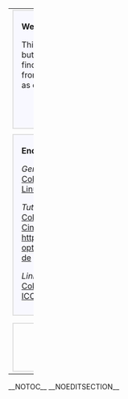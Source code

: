 {| width="100%"
|-
| width="52%" style="vertical-align:top" |
<div style="margin: 0; margin-right:10px; border: 2px solid #dfdfdf; background-color:#f8f8ff;">
<!--   Begrüßung  -->
<div style="padding: 0.3em 1em 0.7em 1em;">

'''Welcome to ColourWiki!'''

This site provides a collection of information regarding mainly, but not limited to, [http://www.opensource.org Open Source] [http://en.wikipedia.org/wiki/Color_management Colour Management]. You can find concepts, descriptions, technical proposals, extractions from [[OpenICC|email]] or IRC discussions, articles and related links. Take it as drawing board as well as for publishing ideas.
</div>
<div align="right"><small>'''[[ColourWiki:About|Informations about ColourWiki]]'''</small></div>
</div>

<div style="margin: 0;  margin-right:10px; margin-top:10px; border: 2px solid #dfdfdf; background-color:#f8f8ff;">
<div style="padding: 0.3em 1em 0.7em 1em;">
<!-- kind of user documentation and tutorials -->
'''End User Documentation'''

''General:''<br>
[http://en.wikipedia.org/wiki/Color_management Color Management] on Wikipedia<br>
[http://en.wikipedia.org/wiki/Linux_color_management Linux Color Management]

''Tutorials:''<br>
[http://docs.scribus.net/index.php?page=cms Color management with Scribus, an Introduction]<br>
[http://www.behrmann.name/index.php?option=com_weblinks&task=view&catid=67&id=56&Itemid=85 CinePaint - 16-bit imaging. From digital camera to print]  [[http://www.behrmann.name/index.php?option=com_weblinks&task=view&catid=67&id=54&Itemid=86 de]]

''Link collections:''<br>
[http://www.behrmann.name/index.php?option=com_weblinks&catid=69&Itemid=95 Colour managed Applications] link collection<br>
[http://www.behrmann.name/index.php?option=com_weblinks&catid=73&Itemid=95 ICC profiles] link collection
</div>
</div>

| width="48%" style="vertical-align:top" |
<div style="margin:0;  border:2px solid #dfdfdf; padding: 0em 1em 1em 1em; background-color:#F8F8FF;">
'''Discussion Entry Points'''
*[[What the users want]]
*[[Concepts|Concepts Discussion]]
*[[Device Settings]]
*[[Standards]]
*[[ColourMatchingModuls]]
*[[Applications]] - colour management (CM) capable programs
</div>

<div style="margin:0; margin-top:10px; border:2px solid #dfdfdf; padding: 0em 1em 1em 1em; background-color:#F8F8FF;">
'''[[Oyranos]]'''

The open source Colour Management System [[Oyranos]] is intented to provide system level services. On the Oyranos pages at ColourWiki you can find  documentation, feature wish lists, tutorials and links to related sites.
</div>

|-
|colspan="2" style="vertical-align:top" |
<div style="margin: 0; margin-top:8px; padding: 0em 0.3em 0.3em 0.3em; border: 2px solid #dfdfdf;">
<div align="middle">
'''Related Projects'''

[[OpenICC|OpenICC email list]] - [http://www.coloraid.de www.coloraid.de] - [http://www.freedesktop.org/ www.freedesktop.org] - [http://create.freedesktop.org/wiki Create]
</div>
</div>
|}
__NOTOC__
__NOEDITSECTION__